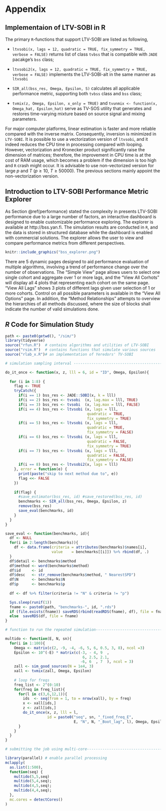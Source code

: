 # Appendix {-}

```{=latex}
\renewcommand{\thesubsection}{\Alph{subsection}}
```

## Implementaion of LTV-SOBI in R {#implementation}

The primary `R`-functions that support LTV-SOBI are listed as following,

- `ltvsobi(x, lags = 12, quadratic = TRUE, fix_symmetry = TRUE, verbose = FALSE)` returns list of class `tvbss` that is compatible with `JADE` pacakge's `bss` class;

- `ltvsobi2(x, lags = 12, quadratic = TRUE, fix_symmetry = TRUE, verbose = FALSE)` implements the LTV-SOBI-alt in the same manner as `ltvsobi`

- `SIR_all(bss_res, Omega, Epsilon, S)` calculates all applicable performance metric, supporting both `tvbss` class and `bss` class;

- `tvmix(z, Omega, Epsilon, x_only = TRUE)` and `tvunmix <- function(x, Omega_hat, Epsilon_hat)` serve as TV-SOS utility that generates and restores time-varying mixture based on source signal and mixing parameters.

For major computer platforms, linear estimation is faster and more reliable compared with the inverse matrix. Consequently, inversion is minimized in `LTV-SOBI`. It is possible to use a vectorization version of `ltvsobi`, and it indeed reduces the CPU time in processing compared with looping. However, vectorization and Kronecker product significantly raise the dimension of matrices; therefore, the improvement in CPU time is at the cost of RAM usage, which becomes a problem if the dimension is too high and `R` crash might occur. It is advisable to use non-vectorized version for large $p$ and $T$ ($p \geq 10,\ T \geq 50000$). The previous sections mainly appoint the non-vectorization version.

## Introduction to LTV-SOBI Performance Metric Explorer {#explorer}

As Section \@ref(performance) stated the complexity in presents LTV-SOBI performance due to a large number of factors, an interactive dashboard is designed to enable customizable performance exploring. The explorer is available at http://bss.yan.fi. The simulation results are conducted in `R`, and the data is stored in structured database while the dashboard is enabled with commercial solutions. The explorer allows the user to view and compare performance metrics from different perspectives.

```r
knitr::include_graphics("bss_explorer.png")
```

There are 5 dynamic pages designed to aid performance evaluation of multiple algorithms, involving a trend of performance change over the number of observations. The "Simple View" page allows users to select one single cohort and aggregate over 1 or more lags, and the "View All Corhots" will display all 4 plots that representing each cohort on the same page. "View All Lags" shows 3 plots of different lags given user selection of 1 or more cohorts. Control on all possible parameters is available in the "View All Options" page. In addition, the "Method Relationships" attempts to overview the hierarchies of all methods discussed, where the size of blocks shall indicate the number of valid simulations done. 

## _R_ Code for Simulation Study {#simcode}

```{=latex} 
\small
```

```r
path <- paste0(getwd(), "/sim/")
library(tidyverse)
source("rfun.R")  # contains algorithms and utilities of LTV-SOBI
source("rsim.R")  # contains functions that simulate various sources
source("rlab_x.R")# an implementation of Yeredors' TV-SOBI

# simulation sampling interval --------------------------------------------

do_it_once <- function(x, z, lll = 6, id = "ID", Omega, Epsilon){
  
  for (i in 1:8) {
    flag <- TRUE
    tryCatch({
      if(i == 1) bss_res <- JADE::SOBI(x, k = lll)
      if(i == 2) bss_res <- tvsobi  (x, lag.max = lll, TRUE)
      if(i == 3) bss_res <- tvsobi  (x, lag.max = lll, FALSE)
      if(i == 4) bss_res <- ltvsobi (x, lags = lll, 
                                     quadratic = TRUE,  
                                     fix_symmetry = TRUE)
      if(i == 5) bss_res <- ltvsobi (x, lags = lll, 
                                     quadratic = TRUE,  
                                     fix_symmetry = FALSE)
      if(i == 6) bss_res <- ltvsobi (x, lags = lll, 
                                     quadratic = FALSE, 
                                     fix_symmetry = TRUE)
      if(i == 7) bss_res <- ltvsobi (x, lags = lll, 
                                     quadratic = FALSE, 
                                     fix_symmetry = FALSE)
      if(i == 8) bss_res <- ltvsobi2(x, lags = lll)
    }, error = function(e) {
      print(paste("skip to next method due to", e))
      flag <<- FALSE
    })
    
    if(flag) {
      #save_estimator(bss_res, id) #save_restored(bss_res, id)
      benchmarks <- SIR_all(bss_res, Omega, Epsilon, z)
      remove(bss_res)
      save_eval(benchmarks, id)
    }
  }  
}

save_eval <- function(benchmarks, id){
  df <- NULL
  for(i in 2:length(benchmarks)){
    df <- data.frame(criteria = attributes(benchmarks)$names[i],
                     value    = benchmarks[[i]]) %>% rbind(df, .)
  }
  df$detail <- benchmarks$method
  df$method <- word(benchmarks$method)
  df$id     <- id
  df$desc   <- str_remove(benchmarks$method, " NearestSPD")
  df$N      <- benchmarks$N
  df$p      <- benchmarks$p
  
  df <- df %>% filter(criteria != "N" & criteria != "p")

  Sys.sleep(runif(1))
  fname <- paste0(path, "benchmarks-", id, ".rds")
  if (file.exists(fname)) saveRDS(rbind(readRDS(fname), df), file = fname)
  else  saveRDS(df, file = fname)
}

# function to run the repeated simulation----------------------------------

multido <- function(E, N, sn){
  for(i in 1:100){
    Omega <- matrix(c(2, -9, -4, -6, 5, 6, 0.5, 3, 8), ncol =3)
    Epsilon <- 10^(-E) * matrix(c(-3, - 4, 9  , 
                                   6, 2.5, 2.1, 
                                  -6, 6  , 7  ), ncol = 3)
    zall <- sim_good_sources(N = 1e4, 3)
    xall <- tvmix(zall, Omega, Epsilon)
    
    # loop for freqs
    freq_list <- 2^(0:10)
    for(freq in freq_list){
      for(l in c(3,6,12,1)){
        ids  <- seq(from = 1, to = nrow(xall), by = freq)
        x <- xall[ids,]
        z <- zall[ids,]
        do_it_once(x, z, lll = l, 
                   id = paste0("seq", sn, "_fixed_freq_E", 
                               E, "N", N, "_Boot_lag", l), Omega, Epsilon)
      }
    }
  }
}

# submitting the job using multi-core--------------------------------------

library(parallel) # enable parallel processing
mclapply(
  as.list(1:500), 
  function(seq) {
    multido(5,5,seq)
    multido(5,4,seq);
    multido(4,5,seq); 
    multido(4,4,seq);
  },
  mc.cores = detectCores()
)
```

```{=latex}
\normalsize
```
